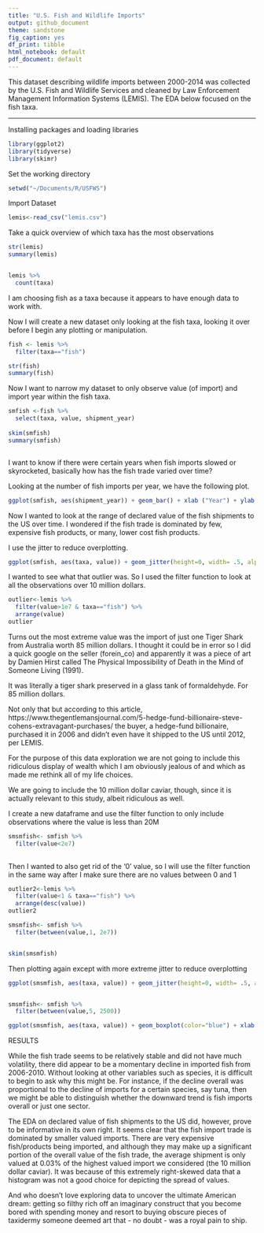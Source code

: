 ```yaml
---
title: "U.S. Fish and Wildlife Imports"
output: github_document
theme: sandstone
fig_caption: yes
df_print: tibble
html_notebook: default
pdf_document: default
---
```


This dataset describing wildlife imports between 2000-2014 was collected by the U.S. Fish and Wildlife Services and cleaned by Law Enforcement Management Information Systems (LEMIS). The EDA below focused on the fish taxa.

---

Installing packages and loading libraries

```r

library(ggplot2)
library(tidyverse)
library(skimr)


```


Set the working directory
```r
setwd("~/Documents/R/USFWS")

```

Import Dataset
```r
lemis<-read_csv("lemis.csv")
```


Take a quick overview of which taxa has the most observations
```r
str(lemis)
summary(lemis)


lemis %>%
  count(taxa)


```
I am choosing fish as a taxa because it appears to have enough data to work with.

Now I will create a new dataset only looking at the fish taxa, looking it over 
before I begin any plotting or manipulation.
```r


fish <- lemis %>%
  filter(taxa=="fish")

str(fish)
summary(fish)

```
Now I want to narrow my dataset to only observe value (of import) and import year within the fish taxa. 
```r
smfish <-fish %>%
  select(taxa, value, shipment_year)
  
skim(smfish)
summary(smfish)



```

I want to know if there were certain years when fish imports slowed or skyrocketed, basically how has the fish trade varied over time? 

Looking at the number of fish imports per year, we have the following plot.
```r
ggplot(smfish, aes(shipment_year)) + geom_bar() + xlab ("Year") + ylab ("Number of Fish Shipments to US") + ggtitle(label="Imported Fish Shipments Between 2000-2014", subtitle="Katy Baker")

```


Now I wanted to look at the range of declared value of the fish shipments to the US over time. 
I wondered if the fish trade is dominated by few, expensive fish products, or many, lower cost fish products. 

I use the jitter to reduce overplotting.

```r
ggplot(smfish, aes(taxa, value)) + geom_jitter(height=0, width= .5, alpha=.7, size=1, color="blue")

```


I wanted to see what that outlier was. So I used the filter function to look
at all the observations over 10 million dollars.

```r
outlier<-lemis %>%
  filter(value>1e7 & taxa=="fish") %>%
  arrange(value)
outlier
```

Turns out the most extreme value was the import of just one Tiger Shark from 
Australia worth 85 million dollars.
I thought it could be in error so I did a quick google on the seller (forein_co)
and apparently it was a piece of art by Damien Hirst called The Physical 
Impossibility of Death in the Mind of Someone Living (1991).

It was literally a tiger shark preserved in a glass tank of formaldehyde. 
For 85 million dollars. 

Not only that but according to this article,  https://www.thegentlemansjournal.com/5-hedge-fund-billionaire-steve-cohens-extravagant-purchases/
the buyer, a hedge-fund billionaire, purchased it in 2006 and didn't even have it 
shipped to the US until 2012, per LEMIS.

For the purpose of this data exploration we are not going to include this 
ridiculous display of wealth which I am obviously jealous of and which as made me
rethink all of my life choices.

We are going to include the 10 million dollar caviar, though, since it is actually
relevant to this study, albeit ridiculous as well. 

I create a new dataframe and use the filter function to only include observations 
where the value is less than 20M

```r
smsmfish<- smfish %>%
  filter(value<2e7) 
  
```


Then I wanted to also get rid of the '0' value, so I will use the filter function
in the same way after I make sure there are no values between 0 and 1

```r
outlier2<-lemis %>%
  filter(value<1 & taxa=="fish") %>%
  arrange(desc(value))
outlier2

smsmfish<- smfish %>%
  filter(between(value,1, 2e7))


skim(smsmfish)

```


Then plotting again except with more extreme jitter to reduce overplotting

```r
ggplot(smsmfish, aes(taxa, value)) + geom_jitter(height=0, width= .5, alpha=.7, size=1, color="blue") + xlab ("") + ylab ("Value of Fish Shipments") + ggtitle(label="Declared Value of Imported Fish Shipments Between 2000-2014", subtitle="Katy Baker")


smsmfish<- smfish %>%
  filter(between(value,5, 2500))

ggplot(smsmfish, aes(taxa, value)) + geom_boxplot(color="blue") + xlab ("") + ylab ("Value of Fish Shipments") + ggtitle(label="Declared Value of Imported Fish Shipments Under $2500 Between 2000-2014", subtitle="Katy Baker")

```


RESULTS



While the fish trade seems to be relatively stable and did not have much 
volatility, there did appear to be a momentary decline in imported fish from 2006-2010.
Without looking at other variables such as species, it is difficult to begin to 
ask why this might be. For instance, if the decline overall was proportional to 
the decline of imports for a certain species, say tuna, then we might be able to
distinguish whether the downward trend is fish imports overall or just one sector.

The EDA on declared value of fish shipments to the US did, however, prove to be 
informative in its own right. It seems clear that the fish import trade is dominated 
by smaller valued imports. There are very expensive fish/products being imported, 
and although they may make up a significant portion of the overall value of the 
fish trade, the average shipment is only valued at 0.03% of the highest valued
import we considered (the 10 million dollar caviar). It was because of this 
extremely right-skewed data that a histogram was not a good choice for depicting 
the spread of values. 

And who doesn't love exploring data to uncover the ultimate American dream: 
getting so filthy rich off an imaginary construct that you become bored with
spending money and resort to buying obscure pieces of taxidermy someone deemed
art that - no doubt - was a royal pain to ship.
